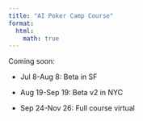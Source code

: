 ```yaml
---
title: "AI Poker Camp Course"
format:
  html:
    math: true
---
```

Coming soon: 

- Jul 8-Aug 8: Beta in SF

- Aug 19-Sep 19: Beta v2 in NYC

- Sep 24-Nov 26: Full course virtual